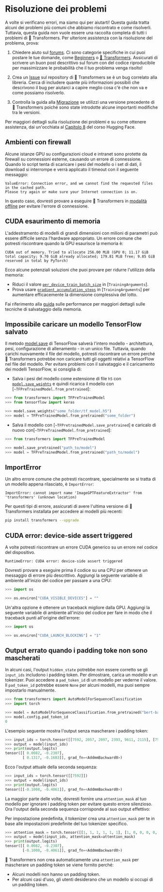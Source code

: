 <!---
Copyright 2022 The HuggingFace Team. All rights reserved.

Licensed under the Apache License, Version 2.0 (the "License");
you may not use this file except in compliance with the License.
You may obtain a copy of the License at

    http://www.apache.org/licenses/LICENSE-2.0

Unless required by applicable law or agreed to in writing, software
distributed under the License is distributed on an "AS IS" BASIS,
WITHOUT WARRANTIES OR CONDITIONS OF ANY KIND, either express or implied.
See the License for the specific language governing permissions and
limitations under the License.
-->

# Risoluzione dei problemi

A volte si verificano errori, ma siamo qui per aiutarti! Questa guida tratta alcuni dei problemi più comuni che abbiamo riscontrato e come risolverli. Tuttavia, questa guida non vuole essere una raccolta completa di tutti i problemi di 🤗 Transformers. Per ulteriore assistenza con la risoluzione del problema, prova:

<Youtube id="S2EEG3JIt2A"/>

1. Chiedere aiuto sul [forums](https://discuss.huggingface.co/). Ci sono categorie specifiche in cui puoi postare le tue domande, come [Beginners](https://discuss.huggingface.co/c/beginners/5) o [🤗 Transformers](https://discuss.huggingface.co/c/transformers/9). Assicurati di scrivere un buon post descrittivo sul forum  con del codice riproducibile per massimizzare le probabilità che il tuo problema venga risolto!

<Youtube id="_PAli-V4wj0"/>

2. Crea un [Issue](https://github.com/huggingface/transformers/issues/new/choose) sul repository di 🤗 Transformers se è un bug correlato alla libreria. Cerca di includere quante più informazioni possibili che descrivono il bug per aiutarci a capire meglio cosa c'è che non va e come possiamo risolverlo.

3. Controlla la guida alla [Migrazione](migration) se utilizzi una versione precedente di 🤗 Transformers poiché sono state introdotte alcune importanti modifiche tra le versioni.

Per maggiori dettagli sulla risoluzione dei problemi e su come ottenere assistenza, dai un'occhiata al [Capitolo 8](https://huggingface.co/course/chapter8/1?fw=pt) del corso Hugging Face.


## Ambienti con firewall

Alcune istanze GPU su configurazioni cloud e intranet sono protette da firewall su connessioni esterne, causando un errore di connessione. Quando lo script tenta di scaricare i pesi del modello o i set di dati, il download si interrompe e verrà applicato il timeout con il seguente messaggio:

```
ValueError: Connection error, and we cannot find the requested files in the cached path.
Please try again or make sure your Internet connection is on.
```

In questo caso, dovresti provare a eseguire 🤗 Transformers in [modalità offline](installation#offline-mode) per evitare l'errore di connessione.

## CUDA esaurimento di memoria

L'addestramento di modelli di grandi dimensioni con milioni di parametri può essere difficile senza l'hardware appropriato. Un errore comune che potresti riscontrare quando la GPU esaurisce la memoria è:

```
CUDA out of memory. Tried to allocate 256.00 MiB (GPU 0; 11.17 GiB total capacity; 9.70 GiB already allocated; 179.81 MiB free; 9.85 GiB reserved in total by PyTorch)
```

Ecco alcune potenziali soluzioni che puoi provare per ridurre l'utilizzo della memoria:

- Riduci il valore [`per_device_train_batch_size`](main_classes/trainer#transformers.TrainingArguments.per_device_train_batch_size) in [`TrainingArguments`].
- Prova usare [`gradient_accumulation_steps`](main_classes/trainer#transformers.TrainingArguments.gradient_accumulation_steps) in [`TrainingArguments`] per aumentare efficacemente la dimensione complessiva del lotto.
<Tip>

Fai riferimento alla [guida](performance) sulle performance per maggiori dettagli sulle tecniche di salvataggio della memoria.

</Tip>

## Impossibile caricare un modello TensorFlow salvato

Il metodo [model.save](https://www.tensorflow.org/tutorials/keras/save_and_load#save_the_entire_model) di TensorFlow salverà l'intero modello - architettura, pesi, configurazione di allenamento - in un unico file. Tuttavia, quando carichi nuovamente il file del modello, potresti riscontrare un errore perché 🤗 Transformers potrebbe non caricare tutti gli oggetti relativi a TensorFlow nel file del modello. Per evitare problemi con il salvataggio e il caricamento dei modelli TensorFlow, si consiglia di:

- Salva i pesi del modello come estensione di file `h5` con [`model.save_weights`](https://www.tensorflow.org/tutorials/keras/save_and_load#save_the_entire_model) e quindi ricarica il modello con [`~TFPreTrainedModel.from_pretrained`]:

```py
>>> from transformers import TFPreTrainedModel
>>> from tensorflow import keras

>>> model.save_weights("some_folder/tf_model.h5")
>>> model = TFPreTrainedModel.from_pretrained("some_folder")
```

- Salva il modello con [`~TFPretrainedModel.save_pretrained`] e caricalo di nuovo con[`~TFPreTrainedModel.from_pretrained`]:

```py
>>> from transformers import TFPreTrainedModel

>>> model.save_pretrained("path_to/model")
>>> model = TFPreTrainedModel.from_pretrained("path_to/model")
```

## ImportError

Un altro errore comune che potresti riscontrare, specialmente se si tratta di un modello appena rilasciato, è `ImportError`:

```
ImportError: cannot import name 'ImageGPTFeatureExtractor' from 'transformers' (unknown location)
```

Per questi tipi di errore, assicurati di avere l'ultima versione di 🤗 Transformers installata per accedere ai modelli più recenti:

```bash
pip install transformers --upgrade
```

## CUDA error: device-side assert triggered

A volte potresti riscontrare un errore CUDA generico su un errore nel codice del dispositivo.

```
RuntimeError: CUDA error: device-side assert triggered
```

Dovresti provare a eseguire prima il codice su una CPU per ottenere un messaggio di errore più descrittivo. Aggiungi la seguente variabile di ambiente all'inizio del codice per passare a una CPU:

```py
>>> import os

>>> os.environ["CUDA_VISIBLE_DEVICES"] = ""
```

Un'altra opzione è ottenere un traceback migliore dalla GPU. Aggiungi la seguente variabile di ambiente all'inizio del codice per fare in modo che il traceback punti all'origine dell'errore:

```py
>>> import os

>>> os.environ["CUDA_LAUNCH_BLOCKING"] = "1"
```

## Output errato quando i padding toke non sono mascherati

In alcuni casi, l'output `hidden_state` potrebbe non essere corretto se gli `input_ids` includono i padding token. Per dimostrare, carica un modello e un tokenizer. Puoi accedere a `pad_token_id` di un modello per vederne il valore. Il `pad_token_id` potrebbe essere `None` per alcuni modelli, ma puoi sempre impostarlo manualmente.

```py
>>> from transformers import AutoModelForSequenceClassification
>>> import torch

>>> model = AutoModelForSequenceClassification.from_pretrained("bert-base-uncased")
>>> model.config.pad_token_id
0
```

L'esempio seguente mostra l'output senza mascherare i padding token:

```py
>>> input_ids = torch.tensor([[7592, 2057, 2097, 2393, 9611, 2115], [7592, 0, 0, 0, 0, 0]])
>>> output = model(input_ids)
>>> print(output.logits)
tensor([[ 0.0082, -0.2307],
        [ 0.1317, -0.1683]], grad_fn=<AddmmBackward0>)
```

Ecco l'output attuale della seconda sequenza:

```py
>>> input_ids = torch.tensor([[7592]])
>>> output = model(input_ids)
>>> print(output.logits)
tensor([[-0.1008, -0.4061]], grad_fn=<AddmmBackward0>)
```

La maggior parte delle volte, dovresti fornire una `attention_mask` al tuo modello per ignorare i padding token per evitare questo errore silenzioso. Ora l'output della seconda sequenza corrisponde al suo output effettivo:

<Tip>

Per impostazione predefinita, il tokenizer crea una `attention_mask` per te in base alle impostazioni predefinite del tuo tokenizer specifico.

</Tip>

```py
>>> attention_mask = torch.tensor([[1, 1, 1, 1, 1, 1], [1, 0, 0, 0, 0, 0]])
>>> output = model(input_ids, attention_mask=attention_mask)
>>> print(output.logits)
tensor([[ 0.0082, -0.2307],
        [-0.1008, -0.4061]], grad_fn=<AddmmBackward0>)
```

🤗 Transformers non crea automaticamente una `attention_mask` per mascherare un padding token se viene fornito perché:

- Alcuni modelli non hanno un padding token.
- Per alcuni casi d'uso, gli utenti desiderano che un modello si occupi di un padding token.